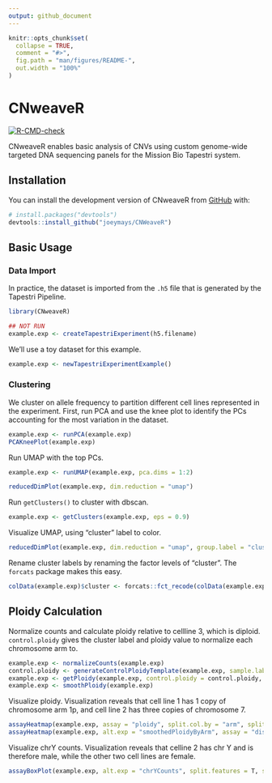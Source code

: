 ```yaml
---
output: github_document
---
```


<!-- README.md is generated from README.Rmd. Please edit that file -->

```r
knitr::opts_chunk$set(
  collapse = TRUE,
  comment = "#>",
  fig.path = "man/figures/README-",
  out.width = "100%"
)
```

# CNweaveR

<!-- badges: start -->
[![R-CMD-check](https://github.com/joeymays/CNweaveR/actions/workflows/R-CMD-check.yaml/badge.svg)](https://github.com/joeymays/CNweaveR/actions/workflows/R-CMD-check.yaml)
<!-- badges: end -->

CNweaveR enables basic analysis of CNVs using custom genome-wide targeted DNA sequencing panels for the Mission Bio Tapestri system.

## Installation

You can install the development version of CNweaveR from [GitHub](https://github.com/) with:

``` r
# install.packages("devtools")
devtools::install_github("joeymays/CNWeaveR")
```

## Basic Usage

### Data Import

In practice, the dataset is imported from the `.h5` file that is generated by the Tapestri Pipeline.
```r
library(CNweaveR)
```

```r
## NOT RUN
example.exp <- createTapestriExperiment(h5.filename)
```

We'll use a toy dataset for this example.

```r
example.exp <- newTapestriExperimentExample()
```

### Clustering

We cluster on allele frequency to partition different cell lines represented in the experiment.
First, run PCA and use the knee plot to identify the PCs accounting for the most variation in the dataset.

```r
example.exp <- runPCA(example.exp)
PCAKneePlot(example.exp)
```

Run UMAP with the top PCs. 

```r
example.exp <- runUMAP(example.exp, pca.dims = 1:2)
```

```r
reducedDimPlot(example.exp, dim.reduction = "umap")
```

Run `getClusters()` to cluster with dbscan.

```r
example.exp <- getClusters(example.exp, eps = 0.9)
```

Visualize UMAP, using "cluster" label to color.

```r
reducedDimPlot(example.exp, dim.reduction = "umap", group.label = "cluster")
```

Rename cluster labels by renaming the factor levels of "cluster". 
The `forcats` package makes this easy.

```r
colData(example.exp)$cluster <- forcats::fct_recode(colData(example.exp)$cluster, cellline1 = "1", cellline2 = "2", cellline3 = "3")
```

## Ploidy Calculation 

Normalize counts and calculate ploidy relative to cellline 3, which is diploid. `control.ploidy` gives the cluster label and ploidy value to normalize each chromosome arm to. 

```r
example.exp <- normalizeCounts(example.exp)
control.ploidy <- generateControlPloidyTemplate(example.exp, sample.label.all = "cellline3", ploidy.all = 2)
example.exp <- getPloidy(example.exp, control.ploidy = control.ploidy, sample.category = "cluster")
example.exp <- smoothPloidy(example.exp)
```

Visualize ploidy. Visualization reveals that cell line 1 has 1 copy of chromosome arm 1p, and cell line 2 has three copies of chromosome 7.

```r
assayHeatmap(example.exp, assay = "ploidy", split.col.by = "arm", split.row.by = "cluster", annotate.row.by = "cluster", color.preset = "ploidy")
assayHeatmap(example.exp, alt.exp = "smoothedPloidyByArm", assay = "discretePloidy", split.row.by = "cluster", annotate.row.by = "cluster", color.preset = "ploidy")
```

Visualize chrY counts. Visualization reveals that celline 2 has chr Y and is therefore male, while the other two cell lines are female. 

```r
assayBoxPlot(example.exp, alt.exp = "chrYCounts", split.features = T, split.x.by = "cluster")
```